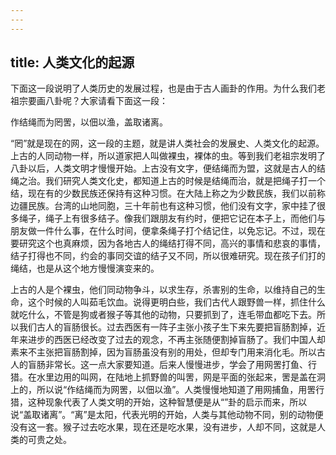 ```yaml
---
---
---
```

title: 人类文化的起源
---




下面这一段说明了人类历史的发展过程，也是由于古人画卦的作用。为什么我们老祖宗要画八卦呢？大家请看下面这一段：

作结绳而为罔罟，以佃以渔，盖取诸离。

“罔”就是现在的网，这一段的主题，就是讲人类社会的发展史、人类文化的起源。上古的人同动物一样，所以道家把人叫做裸虫，裸体的虫。等到我们老祖宗发明了八卦以后，人类文明才慢慢开始。上古没有文字，便结绳而为盟，这就是古人的结绳之治。我们研究人类文化史，都知道上古的时候是结绳而治，就是把绳子打一个结，现在有的少数民族还保持有这种习惯。在大陆上称之为少数民族，我们以前称边疆民族。台湾的山地同胞，三十年前也有这种习惯，他们没有文字，家中挂了很多绳子，绳子上有很多结子。像我们跟朋友有约时，便把它记在本子上，而他们与朋友做一件什么事，在什么时间，便拿条绳子打个结记住，以免忘记。不过，现在要研究这个也真麻烦，因为各地古人的绳结打得不同，高兴的事情和悲哀的事情，结子打得也不同，约会的事同交谊的结子又不同，所以很难研究。现在孩子们打的绳结，也是从这个地方慢慢演变来的。

上古的人是个裸虫，他们同动物争斗，以求生存，杀害别的生命，以维持自己的生命，这个时候的人叫茹毛饮血。说得更明白些，我们古代人跟野兽一样，抓住什么就吃什么，不管是狗或者猴子等其他的动物，只要抓到了，连毛带血都吃下去。所以我们古人的盲肠很长。过去西医有一阵子主张小孩子生下来先要把盲肠割掉，近年来进步的西医已经改变了过去的观念，不再主张随便割掉盲肠了。我们中国人却素来不主张把盲肠割掉，因为盲肠虽没有别的用处，但却专门用来消化毛。所以古人的盲肠非常长。这一点大家要知道。后来人慢慢进步，学会了用网罟打鱼、行猎。在水里边用的叫网，在陆地上抓野兽的叫罟，网是平面的张起来，罟是盖在洞上的，所以说“作结绳而为网罟，以佃以渔”。人类慢慢地知道了用网捕鱼，用罟行猎，这种现象代表了人类文明的开始，这种智慧便是从“”卦的启示而来，所以说“盖取诸离”。“离”是太阳，代表光明的开始，人类与其他动物不同，别的动物便没有这一套。猴子过去吃水果，现在还是吃水果，没有进步，人却不同，这就是人类的可贵之处。